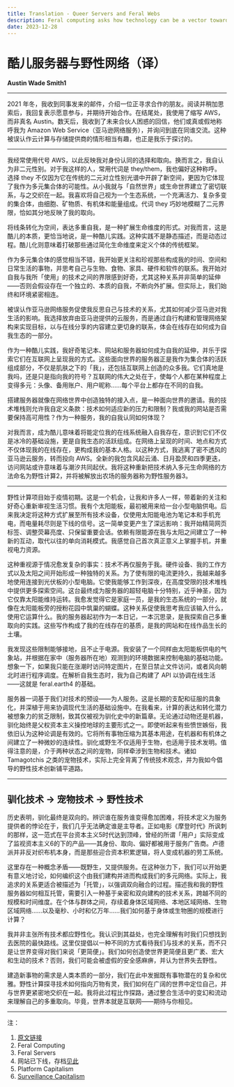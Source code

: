 ```yaml
---
title: Translation - Queer Servers and Feral Webs
description: Feral computing asks how technology can be a vector towards animism; of learning how to locate ourselves within a big world, and in the process getting more entangled in it.
date: 2023-12-28
---
```


# 酷儿服务器与野性网络（译）

**Austin Wade Smith<span className="text-xs align-top px-[2px]">1</span>**

---

2021 年冬，我收到同事发来的邮件，介绍一位正寻求合作的朋友。阅读并稍加思索后，我回复表示愿意参与，并期待开始合作。在结尾处，我使用了缩写 AWS，而非真名 Austin。数天后，我收到了未来合伙人困惑的回信，他们或真或假地称呼我为 Amazon Web Service（亚马逊网络服务），并询问到底在同谁交流。这种被误认作云计算与存储提供商的情形相当有趣，也正是我乐于探讨的。

---

我经常使用代号 AWS，以此反映我对身份认同的选择和取向。换而言之，我自认为非二元性别。对于我这样的人，常用代词是 they/them，我也偏好这种称呼。选择 they 不仅因为它在传统的二元对立性别光谱中开辟了新空间，更因为它体现了我作为多元集合体的可能性。从小我就与「自然世界」或生命世界建立了密切联系，与之交织在一起。我喜欢将自己视为一个生态系统，一个充满活力、复杂多变的集合体，由细胞、矿物质、有机体和能量组成。代词 they 巧妙地模糊了二元界限，恰如其分地反映了我的取向。

将线条转化为空间，表达多重自我，是一种扩展生命维度的形式。对我而言，这是酷儿的本质，更恰当地说，是一种酷儿实践。这种实践不是静态描述，而是动态过程。酷儿化则意味着打破那些通过简化生命维度来定义个体的传统框架。

作为多元集合体的感觉相当不错，我开始更关注和珍视那些构成我的时间、空间和日常生活的事物，并思考自己与生物、食物、家具、硬件和软件的联系。我开始对自我与我所「使用」的技术之间的界限感到好奇，尤其这种关系并非简单的延伸——否则会假设存在一个独立的、本质的自我，不断向外扩展。但实际上，我们始终和环境紧密相连。

被误认作亚马逊网络服务促使我反思自己与技术的关系，尤其如何减少亚马逊对我生活的影响。我选择放弃由亚马逊提供的云服务，而是通过自行构建和管理网络架构来实现目标，以与在线分享的内容建立更切身的联系，体会在线存在如何成为自我生态的一部分。

作为一种酷儿实践，我好奇笔记本、网站和服务器如何成为自我的延伸，并乐于探索它们在互联网上呈现我的方式。这些面向世界的服务器正是我作为集合体的活跃组成部分，不仅是肌肤之下的「我」，还包括互联网上创造的众多我。它们真地是我吗，还是只是指向我的符号？互联网的伟大之处在于，使每个人都在某种程度上变得多元：头像、备用账户、用户昵称……每个平台上都存在不同的自我。

搭建服务器就像在网络世界中创造独特的接入点，是一种面向世界的邀请。我的技术堆栈则允许我自定义条款：技术如何适应新的压力和限制？我或我的网站是否需要保持高可用性？作为一种服务，我的自我认同如何体现？

对我而言，成为酷儿意味着将能定位我的在线系统融入自我存在，意识到它们不仅是冰冷的基础设施，更是自我生态的活跃组成。在网络上呈现的时间、地点和方式不仅体现我的在线存在，更构成我的基本人格。以这种方式，我逃离了密不透风的亚马逊云服务，转而投向 AWS。全新的我包含风起云涌、日月盈昃和四季更迭，访问网站或许意味着与潮汐共同起伏。我将这种重新把技术纳入多元生命网络的方法命名为野性计算<span className="text-xs align-top px-[2px]">2</span>，并将被解放出农场的服务器称为野性服务器<span className="text-xs align-top px-[2px]">3</span>。

---

野性计算项目始于疫情初期。这是一个机会，让我和许多人一样，带着新的关注和好奇心重新审视生活习惯。我有个太阳能板，最初被用来给一台小型电脑供电。后来我决定将这种方式扩展至所有技术设备，仅使用太阳能电池为笔记本和手机充电，而电量耗尽则是下线的信号。这一简单变更产生了深远影响：我开始精简网页标签、调整荧幕亮度、只保留重要会话。依赖有限能源在我与太阳之间建立了一种新的互动，取代以往的单向消耗模式。我感觉自己首次真正意义上掌握手机，并重视电力资源。

这种重视源于情况愈发复杂的事实：技术不再仅服务于我。硬件设备、我的工作方式以及太阳之间开始形成一种独特的关系。为了使有限的电流更持久，我越来越多地使用连接到光伏板的小型电脑。它使我能够工作到深夜，在高度受限的技术堆栈中提供更多探索空间。这台最终成为服务器的超轻电脑十分特别，近乎神圣，因为它仅靠太阳能维持运转。我愈发觉得它是家庭一员，是我的生态系统的一部分，就像在太阳能板旁的授粉花园中筑巢的蝴蝶。这种关系促使我思考我应该输入什么，使用它运算什么。我的服务器起初作为一本日记，一本沉思录，是我探索自己多重取向的实践。这些写作构成了我的在线存在的基质，是我的网站和在线作品生长的土壤。

我发现这些限制能够接地，且不止于电源。我安装了一个同样由太阳能板供电的气象站，并根据在家中（服务器所在地）观测到的环境数据来控制电脑的基础功能。想象一下，如果我只能在涨潮时访问特定图片，在至日禁止文件访问，或者风向朝北时进行程序调度。在解析自我生态时，我为自己构建了 API 以协调在线生活——这就是 feral.earth<span className="text-xs align-top px-[2px]">4</span> 的基础。

服务器一词基于我们对技术的预设——为人服务。这是长期的支配和征服的具象化，并深植于用来协调现代生活的基础设施中。在我看来，计算的表达和转化潜力被想象力的贫乏限制，致其仅被视为驯化史中的新篇章。无论通过动物还是机器，驯化始终是父权资本主义操控地球的主要形式之一。即使听起来有些愤世嫉俗，我依旧认为这种论调是有效的。它将所有事物压缩为其基本用途，在机器和有机体之间建立了一种微妙的连续性。驯化或野生不仅适用于生物，也适用于技术发明。值得注意的是，介于两种状态之间的宠物，同样牵涉到生物和技术。诸如 Tamagotchis 之类的宠物技术，实际上完全背离了传统技术观念，并为我如今倡导的野性技术创新铺平道路。

---

## 驯化技术 → 宠物技术 → 野性技术

历史表明，驯化最终是双向的。辨识谁在服务谁变得愈加困难，将技术定义为服务提供者的悖论在于，我们几乎无法确定谁是主导者。正如电影《摩登时代》所讽刺的那样，这一范式在平台资本主义<span className="text-xs align-top px-[2px]">5</span>时代达到顶峰，曾经的所谓「用户」实际变成了监视资本主义<span className="text-xs align-top px-[2px]">6</span>的下的产品——其身份、取向、偏好都被用于服务广告商。卢德派并非反对织布机本身，而是那些迎合资本积累逻辑，将人变成机器的劳工系统。

这里存在一种概念矛盾——既野生，又提供服务。在这种张力下，我们可以开始更有意义地讨论，如何编织这个由我们建构并进而构成我们的多元网络。实际上，我追求的关系更适合被描述为「托管」，以强调双向融合的过程。描述我和我的野性服务器如何相互托管，需要引入一种基于亲密和双向建构的技术关系，跨越不同的规模和时间维度。在个体与群体之间，存续着身体区域网络、本地区域网络、生物区域网络……以及毫秒、小时和亿万年……我们如何基于身体或生物圈的规模进行计算？

我并非主张所有技术都应野性化。我认识到其益处，也完全理解有时我们只想找到去医院的最快路线。这里仅提倡以一种不同的方式看待我们与技术的关系，而不只是让世界变得对我们来说「更简便」。我们如何创造使世界更简便且更广袤、宏大和生动的技术？否则，我们可能会被虚假的安全感麻痹，并认为世界失去野性。

建造新事物的需求是人类本质的一部分，我们在此中发掘既有事物潜在的复杂和优雅。野性计算探寻技术如何指向万物有灵，我们如何在广阔的世界中定位自己，并与世界更紧密地交织在一起。我将此过程比作探路，通过整合生活中的变幻和流动来理解自己的多重取向。毕竟，世界本就是互联网——期待与你相见。

---

注：

1. [原文链接](https://mirror.xyz/austinwadesmith.eth/wrBCeIWNsXbseQiLBj5jR_bkMFZ03nNYs4rg0lU8X2s)
2. Feral Computing
3. Feral Servers
4. 网站已下线，存档[见此](https://www.are.na/block/20802590)
5. Platform Capitalism
6. [Surveillance Capitalism](https://www.youtube.com/watch?v=hIXhnWUmMvw)
